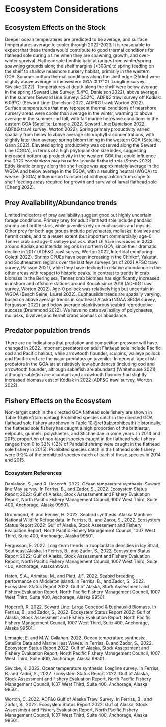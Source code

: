 # Ecosystem Considerations

## Ecosystem Effects on the Stock
Deeper ocean temperatures are predicted to be average, and surface temperatures average to cooler through 2022-2023. It is reasonable to expect that these trends would contribute to good thermal conditions for flathead sole during a time when they are spawning, growth, and over-winter survival. Flathead sole benthic habitat ranges from winter/spring spawning grounds along the shelf margins (<300m) to spring feeding on the shelf to shallow nearshore nursery habitat, primarily in the western GOA. Summer bottom thermal conditions along the shelf edge (250m) were slightly above average in the western GOA (5.17°C) (Longline survey: Siwicke 2022). Temperatures at depth along the shelf were below average in the spring (Seward Line Survey: 5.4°C, Danielson 2022), above average in the summer (Seward Line Survey: 5.52°C, ADF&G trawl survey off Kodiak: 6.09°C) (Seward Line: Danielson 2022, ADF&G trawl: Worton 2022). Surface temperatures that may represent thermal conditions of nearshore nursery areas were cooler than average in the winter, warming to above average in the summer and fall, with fall marine heatwave conditions in the eastern GOA (Satellite: Lemagie 2022, Seward Line: Danielson 2022, ADF&G trawl survey: Worton 2022). Spring primary productivity varied spatially from below to above average chlorophyll-a concentrations, with slightly later than average spring bloom timing in the western GOA (Satellite, Gann 2022). Elevated spring productivity was observed along the Seward Line (CGOA), in terms of a high phytoplankton size index, suggesting increased bottom up productivity in the western GOA that could influence the 2022 zooplankton prey base for juvenile flathead sole (Strom 2022). Eddy kinetic energy along the shelf edge was approximately average in the WGOA and below average in the EGOA, with a resulting neutral (WGOA) to weaker (EGOA) influence on transport of ichthyoplankton from slope to shelf feeding areas required for growth and survival of larval flathead sole (Cheng 2022).

## Prey Availability/Abundance trends
Limited indicators of prey availability suggest good but highly uncertain forage conditions. Primary prey for adult Flathead sole include pandalid shrimp and brittle stars, while juveniles rely on euphausiids and mysids. Other prey for both age groups include polychaetes, mollusks, bivalves and hermit crabs, and to a lesser extent (but important commercially) age-0 Tanner crab and age-0 walleye pollock. Starfish have increased in 2022 around Kodiak and intertidal regions in northern GOA, since their dramatic decline in 2017 (ADF&G trawl survey, Worton 2022, Intertidal monitoring: Coletti 2022). Shrimp CPUEs have been increasing in the Chirikof, Yakutat, and Southeastern regions over the last few surveys (as of 2021 AFSC trawl survey, Palsson 2021), while they have declined in relative abundance in the other areas with respect to historic peaks. In contrast to trends in crab biomass in the Bering sea, Tanner crab biomass has significantly increased in inshore and offshore stations around Kodiak since 2019 (ADF&G trawl survey, Worton 2022). Age-0 pollock was relatively high but uncertain in WGOA (Beach Seine, Laurel 2022). Euphausiids trends are spatially varying, based on above average trends in southeast Alaska (NOAA SECM survey, Fergusson 2022) and below average planktivorous seabird reproductive success (Drummond 2022). We have no data availability of polychaetes, mollusks, bivalves and hermit crabs biomass or abundance.

## Predator population trends

There are no indications that predation and competition pressure will have changed in 2022. Important predators on adult Flathead sole include Pacific cod and Pacific halibut, while arrowtooth flounder, sculpins, walleye pollock and Pacific cod are the major predators on juveniles. In general, apex fish predators in the GOA are at relatively low abundances (including cod and arrowtooth flounder, although sablefish are abundant) (Whitehouse 2021), although sablefish are abundant and arrowtooth flounder had slightly increased biomass east of Kodiak in 2022 (ADF&G trawl survey, Worton 2022).

## Fishery Effects on the Ecosystem 

Non-target catch in the directed GOA flathead sole fishery are shown in Table 10.\@ref(tab:nontarg) Prohibited species catch in the directed GOA flathead sole fishery are shown in Table 10.\@ref(tab:prohibcath) Historically, the flathead sole fishery has caught a high proportion of the brittlestar, eelpouts, gunnels, polychaetes, and Stichaeidae in some years. In 2014 and 2015, proportion of non-target species caught in the flathead sole fishery ranged from 0 to 32% (32% of Pandalid shrimp were caught in the flathead sole fishery in 2015). Prohibited species catch in the flathead sole fishery were 0-2% of the prohibited species catch of each of these species in 2014 and 2015.

### Ecosystem References
Danielson, S., and R. Hopcroft. 2022. Ocean temperature synthesis: Seward line May survey. In Ferriss, B., and Zador, S., 2022. Ecosystem Status Report 2022: Gulf of Alaska, Stock Assessment and Fishery Evaluation Report, North Pacific Fishery Management Council, 1007 West Third, Suite 400, Anchorage, Alaska 99501.

Drummond, B. and Renner, H. 2022. Seabird synthesis: Alaska Maritime National Wildlife Refuge data. In Ferriss, B., and Zador, S., 2022. Ecosystem Status Report 2022: Gulf of Alaska, Stock Assessment and Fishery Evaluation Report, North Pacific Fishery Management Council, 1007 West Third, Suite 400, Anchorage, Alaska 99501.

Fergusson, E. 2022. Long-term trends in zooplankton densities in Icy Strait, Southeast Alaska. In Ferriss, B., and Zador, S., 2022. Ecosystem Status Report 2022: Gulf of Alaska, Stock Assessment and Fishery Evaluation Report, North Pacific Fishery Management Council, 1007 West Third, Suite 400, Anchorage, Alaska 99501.

Hatch, S.A., Arimitsu, M., and Piatt, J.F. 2022. Seabird breeding performance on Middleton Island. In Ferriss, B., and Zador, S., 2022. Ecosystem Status Report 2022: Gulf of Alaska, Stock Assessment and Fishery Evaluation Report, North Pacific Fishery Management Council, 1007 West Third, Suite 400, Anchorage, Alaska 99501.

Hopcroft, R. 2022. Seward Line: Large Copepod & Euphausiid Biomass. In Ferriss, B., and Zador, S., 2022. Ecosystem Status Report 2022: Gulf of Alaska, Stock Assessment and Fishery Evaluation Report, North Pacific Fishery Management Council, 1007 West Third, Suite 400, Anchorage, Alaska 99501.

Lemagie, E. and M.W. Callahan. 2022. Ocean temperature synthesis: Satellite Data and Marine Heat Waves. In Ferriss, B. and Zador, S., 2022. Ecosystem Status Report 2022: Gulf of Alaska, Stock Assessment and Fishery Evaluation Report, North Pacific Fishery Management Council, 1007 West Third, Suite 400, Anchorage, Alaska 99501.

Siwicke, K. 2022. Ocean temperature synthesis: Longline survey. In Ferriss, B. and Zador, S., 2022. Ecosystem Status Report 2022: Gulf of Alaska, Stock Assessment and Fishery Evaluation Report, North Pacific Fishery Management Council, 1007 West Third, Suite 400, Anchorage, Alaska 99501.

Worton, C. 2022. ADF&G Gulf of Alaska Trawl Survey. In Ferriss, B., and Zador, S., 2022. Ecosystem Status Report 2022: Gulf of Alaska, Stock Assessment and Fishery Evaluation Report, North Pacific Fishery Management Council, 1007 West Third, Suite 400, Anchorage, Alaska 99501.

